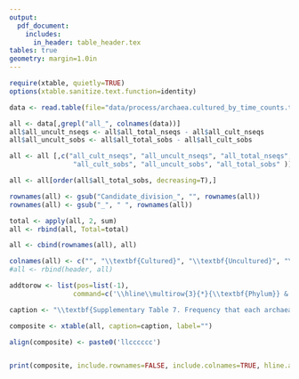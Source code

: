```yaml
---
output:
  pdf_document:
    includes:
      in_header: table_header.tex
tables: true
geometry: margin=1.0in
---
```


\captionsetup{labelformat=empty}


```r
require(xtable, quietly=TRUE)
options(xtable.sanitize.text.function=identity)

data <- read.table(file="data/process/archaea.cultured_by_time_counts.tsv", header=T, stringsAsFactors=F)

all <- data[,grepl("all_", colnames(data))]
all$all_uncult_nseqs <- all$all_total_nseqs - all$all_cult_nseqs
all$all_uncult_sobs <- all$all_total_sobs - all$all_cult_sobs

all <- all [,c("all_cult_nseqs", "all_uncult_nseqs", "all_total_nseqs",
				"all_cult_sobs", "all_uncult_sobs", "all_total_sobs" )]

all <- all[order(all$all_total_sobs, decreasing=T),]

rownames(all) <- gsub("Candidate_division_", "", rownames(all))
rownames(all) <- gsub("_", " ", rownames(all))

total <- apply(all, 2, sum)
all <- rbind(all, Total=total)

all <- cbind(rownames(all), all)

colnames(all) <- c("", "\\textbf{Cultured}", "\\textbf{Uncultured}", "\\textbf{Total}",  "\\textbf{Cultured}", "\\textbf{Uncultured}", "\\textbf{Total}")
#all <- rbind(header, all)

addtorow <- list(pos=list(-1),
				command=c('\\hline\\multirow{3}{*}{\\textbf{Phylum}} & \\multicolumn{3}{c}{\\textbf{Sequences}} & \\multicolumn{3}{c}{\\textbf{OTUs}} \\\\ \\cmidrule(r){2-4}	\\cmidrule(r){5-7}'))

caption <- "\\textbf{Supplementary Table 7. Frequency that each archaeal sequence or OTU was retrieved by cultivation or by culture-independent methods.}"

composite <- xtable(all, caption=caption, label="")

align(composite) <- paste0('llcccccc')


print(composite, include.rownames=FALSE, include.colnames=TRUE, hline.after = c(0, nrow(composite)-1, nrow(composite)), comment=FALSE, add.to.row=addtorow, caption.placement = "top", size="scriptsize")
```
